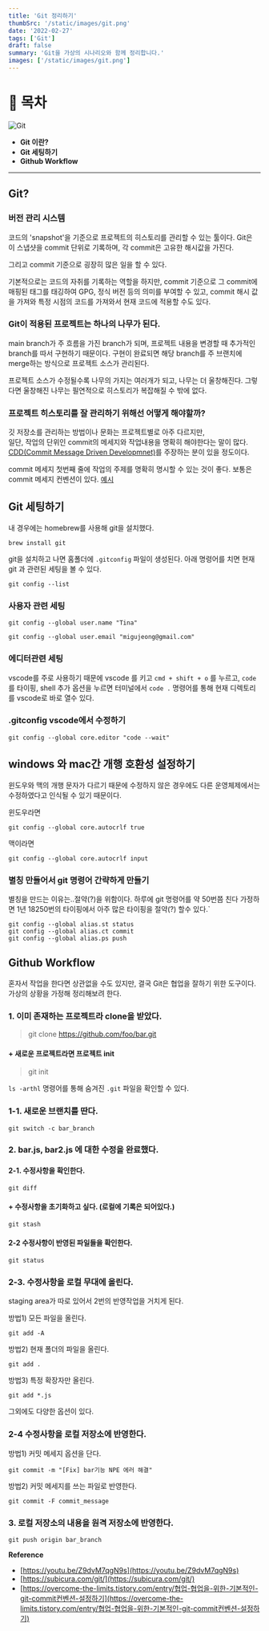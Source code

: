 ```yaml
---
title: 'Git 정리하기'
thumbSrc: '/static/images/git.png'
date: '2022-02-27'
tags: ['Git']
draft: false
summary: 'Git을 가상의 시나리오와 함께 정리합니다.'
images: ['/static/images/git.png']
---
```


# 📌 목차

![Git](/static/images/git.png)

- **Git 이란?**
- **Git 세팅하기**
- **Github Workflow**
---
## Git?

### 버전 관리 시스템

코드의 'snapshot'을 기준으로 프로젝트의 히스토리를 관리할 수 있는 툴이다.
Git은 이 스냅샷을 commit 단위로 기록하며, 각 commit은 고유한 해시값을 가진다.

그리고 commit 기준으로 굉장히 많은 일을 할 수 있다.  

기본적으로는 코드의 자취를 기록하는 역할을 하지만, 
commit 기준으로 그 commit에 매핑된 태그를 태깅하여 GPG, 정식 버전 등의 의미를 부여할 수 있고,
commit 해시 값을 가져와 특정 시점의 코드를 가져와서 현재 코드에 적용할 수도 있다. 

### Git이 적용된 프로젝트는 하나의 나무가 된다.

main branch가 주 흐름을 가진 branch가 되며, 프로젝트 내용을 변경할 때 추가적인 branch를 따서 구현하기 때문이다.
구현이 완료되면 해당 branch를 주 브랜치에 merge하는 방식으로 프로젝트 소스가 관리된다.

프로젝트 소스가 수정될수록 나무의 가지는 여러개가 되고, 나무는 더 울창해진다. 그렇다면 울창해진 나무는 필연적으로 히스토리가 복잡해질 수 밖에 없다.

### 프로젝트 히스토리를 잘 관리하기 위해선 어떻게 해야할까?
깃 저장소를 관리하는 방법이나 문화는 프로젝트별로 아주 다르지만,  
일단, 작업의 단위인 commit의 메세지와 작업내용을 명확히 해야한다는 말이 많다. 
[CDD(Commit Message Driven Developmnet)](https://hofmannsven.com/2019/commit-message-driven-development)를 주장하는 분이 있을 정도이다.

commit 메세지 첫번째 줄에 작업의 주제를 명확히 명시할 수 있는 것이 좋다.
보통은 commit 메세지 컨벤션이 있다. [예시](https://overcome-the-limits.tistory.com/entry/협업-협업을-위한-기본적인-git-commit컨벤션-설정하기)

## Git 세팅하기  

내 경우에는 homebrew를 사용해 git을 설치했다.
```shell
brew install git
```

git을 설치하고 나면 홈폴더에 `.gitconfig` 파일이 생성된다. 아래 명령어를 치면 현재 git 과 관련된 세팅을 볼 수 있다.
```shell
git config --list
```
### 사용자 관련 세팅
```shell
git config --global user.name "Tina"
```
```shell
git config --global user.email "migujeong@gmail.com"
```

### 에디터관련 세팅
vscode를 주로 사용하기 때문에 vscode 를 키고 `cmd + shift + o` 를 누르고, `code` 를 타이핑, shell 추가 옵션을 누르면
터미널에서 `code .` 명령어를 통해 현재 디렉토리를 vscode로 바로 열수 있다.

### .gitconfig vscode에서 수정하기
```shell
git config --global core.editor "code --wait"
```

## windows 와 mac간 개행 호환성 설정하기
윈도우와 맥의 개행 문자가 다르기 때문에 수정하지 않은 경우에도 다른 운영체제에서는 수정하였다고 인식될 수 있기 때문이다.

윈도우라면
```shell
git config --global core.autocrlf true
```
맥이라면
```shell
git config --global core.autocrlf input
```

### 별칭 만들어서 git 명령어 간략하게 만들기
별칭을 만드는 이유는..절약(?)을 위함이다. 하루에 git 명령어를 약 50번쯤 친다 가정하면 1년 18250번의 타이핑에서 아주 많은 타이핑을 절약(?) 할수 있다.`

```shell
git config --global alias.st status
git config --global alias.ct commit
git config --global alias.ps push
```

## Github Workflow
혼자서 작업을 한다면 상관없을 수도 있지만, 결국 Git은 협업을 잘하기 위한 도구이다. 가상의 상황을 가정해 정리해보려 한다.

### 1. 이미 존재하는 프로젝트라 clone을 받았다.

> git clone https://github.com/foo/bar.git

#### + 새로운 프로젝트라면 프로젝트 init 
> git init  

`ls -arthl` 명령어를 통해 숨겨진 `.git` 파일을 확인할 수 있다. 

### 1-1. 새로운 브랜치를 딴다.

```shell
git switch -c bar_branch 
```

### 2. bar.js, bar2.js 에 대한 수정을 완료했다.

#### 2-1. 수정사항을 확인한다.

```shell
git diff
```
#### + 수정사항을 초기화하고 싶다. (로컬에 기록은 되어있다.)

```shell
git stash
```

#### 2-2 수정사항이 반영된 파일들을 확인한다.
```shell
git status
```
### 2-3. 수정사항을 로컬 무대에 올린다.
staging area가 따로 있어서 2번의 반영작업을 거치게 된다.

방법1) 모든 파일을 올린다.
```shell
git add -A
```

방법2) 현재 폴더의 파일을 올린다.
```shell
git add .
```

방법3) 특정 확장자만 올린다.
```shell
git add *.js
```
그외에도 다양한 옵션이 있다. 

### 2-4 수정사항을 로컬 저장소에 반영한다.

방법1) 커밋 메세지 옵션을 단다.
```shell
git commit -m "[Fix] bar기능 NPE 에러 해결"
```
방법2) 커밋 메세지를 쓰는 파일로 반영한다.
```shell
git commit -F commit_message
```
### 3. 로컬 저장소의 내용을 원격 저장소에 반영한다.

```shell
git push origin bar_branch
```
**Reference**
- [https://youtu.be/Z9dvM7qgN9s](https://youtu.be/Z9dvM7qgN9s)
- [https://subicura.com/git/](https://subicura.com/git/)
- [https://overcome-the-limits.tistory.com/entry/협업-협업을-위한-기본적인-git-commit컨벤션-설정하기](https://overcome-the-limits.tistory.com/entry/협업-협업을-위한-기본적인-git-commit컨벤션-설정하기)